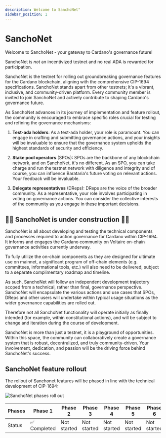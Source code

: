 ```yaml
---
description: Welcome to SanchoNet"
sidebar_position: 1
---
```


# SanchoNet

Welcome to SanchoNet - your gateway to Cardano's governance future!

SanchoNet is *not* an incentivized testnet and no real ADA is rewarded for participation.

SanchoNet is the testnet for rolling out groundbreaking governance features for the Cardano blockchain, aligning with the comprehensive CIP-1694 specifications. SanchoNet stands apart from other testnets; it's a vibrant, inclusive, and community-driven platform. Every community member is invited to join SanchoNet and actively contribute to shaping Cardano's governance future.

As SanchoNet advances in its journey of implementation and feature rollout, the community is encouraged to embrace specific roles crucial for testing and refining the governance mechanisms:

1. **Test-ada holders**:
As a test-ada holder, your role is paramount. You can engage in crafting and submitting governance actions, and your insights will be invaluable to ensure that the governance system upholds the highest standards of security and efficiency.

2. **Stake pool operators** (SPOs):
SPOs are the backbone of any blockchain network, and on SanchoNet, it's no different. As an SPO, you can take charge and run the testnet network with diligence and integrity and of course, you can influence Barataria's future voting on relevant actions. Your feedback will be invaluable.

3. **Delegate representatives** (DReps):
DReps are the voice of the broader community. As a representative, your role involves participating in voting on governance actions. You can consider the collective interests of the community as you engage in these important decisions.

## 🚧🚧 SanchoNet is under construction 🚧🚧

SanchoNet is all about developing and testing the technical components and processes required to action governance for Cardano within CIP-1694. It informs and engages the Cardano community on Voltaire on-chain governance activities currently underway.

To fully utilize the on-chain components as they are designed for ultimate use on mainnet, a significant program of off-chain elements (e.g. committees, informational tools, etc.) will also need to be delivered, subject to a separate complimentary roadmap and timeline.

As such, SanchoNet will follow an independent development trajectory scoped from a technical, rather than final, governance perspective. SanchoNet will encapsulate the various actions and use cases that SPOs, DReps and other users will undertake within typical usage situations as the wider governance capabilities are rolled out.

Therefore not all SanchoNet functionality will operate initially as finally intended (for example, within constitutional actions), and will be subject to change and iteration during the course of development.

SanchoNet is more than just a testnet, it is a playground of opportunities. Within this space, the community can collaboratively create a governance system that is robust,
decentralized, and truly community-driven. Your involvement, dedication, and passion will be the driving force behind SanchoNet's success.

## SanchoNet feature rollout

The rollout of Sanchonet features will be phased in line with the technical development of CIP-1694:

![SanchoNet phases roll out](@site/static/img/sanchonetphase1complete.png)

| Phases  | Phase 1     | Phase 2     | Phase 3     | Phase 4     | Phase 5     | Phase 6     |
|---------|-------------|-------------|-------------|-------------|-------------|-------------|
| Status  | :white_check_mark: Completed   | Not started | Not started | Not started | Not started | Not started |

